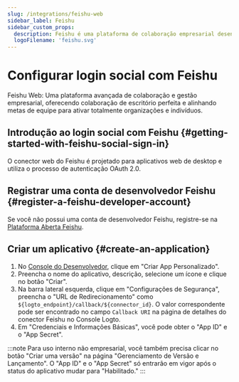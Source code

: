 ```yaml
---
slug: /integrations/feishu-web
sidebar_label: Feishu
sidebar_custom_props:
  description: Feishu é uma plataforma de colaboração empresarial desenvolvida pela ByteDance.
  logoFilename: 'feishu.svg'
---
```



# Configurar login social com Feishu

Feishu Web: Uma plataforma avançada de colaboração e gestão empresarial, oferecendo colaboração de escritório perfeita e alinhando metas de equipe para ativar totalmente organizações e indivíduos.

<GuideTip />

## Introdução ao login social com Feishu \{#getting-started-with-feishu-social-sign-in}

O conector web do Feishu é projetado para aplicativos web de desktop e utiliza o processo de autenticação OAuth 2.0.

## Registrar uma conta de desenvolvedor Feishu \{#register-a-feishu-developer-account}

Se você não possui uma conta de desenvolvedor Feishu, registre-se na [Plataforma Aberta Feishu](https://open.feishu.cn/app).

## Criar um aplicativo \{#create-an-application}

1. No [Console do Desenvolvedor](https://open.feishu.cn/app), clique em "Criar App Personalizado".
2. Preencha o nome do aplicativo, descrição, selecione um ícone e clique no botão "Criar".
3. Na barra lateral esquerda, clique em "Configurações de Segurança", preencha o "URL de Redirecionamento" como `${logto_endpoint}/callback/${connector_id}`. O valor correspondente pode ser encontrado no campo `Callback URI` na página de detalhes do conector Feishu no Console Logto.
4. Em "Credenciais e Informações Básicas", você pode obter o "App ID" e o "App Secret".

:::note
Para uso interno não empresarial, você também precisa clicar no botão "Criar uma versão" na página "Gerenciamento de Versão e Lançamento".
O "App ID" e o "App Secret" só entrarão em vigor após o status do aplicativo mudar para "Habilitado."
:::
